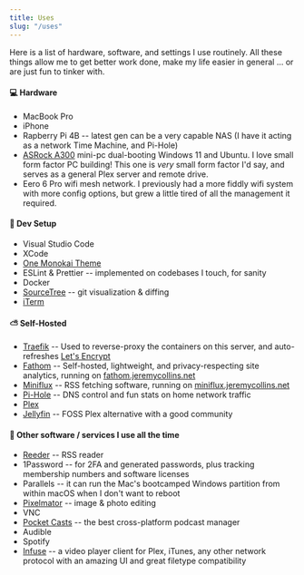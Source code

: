 ```yaml
---
title: Uses
slug: "/uses"
---
```


Here is a list of hardware, software, and settings I use routinely. All these things allow me to get better work done, make my life easier in general ... or are just fun to tinker with.

#### 💻 Hardware
* MacBook Pro
* iPhone
* Rapberry Pi 4B -- latest gen can be a very capable NAS (I have it acting as a network Time Machine, and Pi-Hole)
* [ASRock A300](https://www.asrock.com/nettop/AMD/DeskMini%20A300%20Series/) mini-pc dual-booting Windows 11 and Ubuntu. I love small form factor PC building! This one is *very* small form factor I'd say, and serves as a general Plex server and remote drive.
* Eero 6 Pro wifi mesh network. I previously had a more fiddly wifi system with more config options, but grew a little tired of all the management it required.

#### 🧩 Dev Setup 
* Visual Studio Code
* XCode
* [One Monokai Theme](https://marketplace.visualstudio.com/items?itemName=azemoh.one-monokai)
* ESLint & Prettier -- implemented on codebases I touch, for sanity
* Docker
* [SourceTree](https://www.sourcetreeapp.com/) -- git visualization & diffing
* [iTerm](https://www.iterm2.com/)

#### ⛅️ Self-Hosted
* [Traefik](https://containo.us/traefik/) -- Used to reverse-proxy the containers on this server, and auto-refreshes [Let's Encrypt](https://letsencrypt.org)
* [Fathom](https://usefathom.com) -- Self-hosted, lightweight, and privacy-respecting site analytics, running on [fathom.jeremycollins.net](https://fathom.jeremycollins.net)
* [Miniflux](https://miniflux.app/) -- RSS fetching software, running on [miniflux.jeremycollins.net](https://miniflux.jeremycollins.net)
* [Pi-Hole](https://pi-hole.net/) -- DNS control and fun stats on home network traffic
* [Plex](https://www.plex.tv/)
* [Jellyfin](https://jellyfin.org/) -- FOSS Plex alternative with a good community

#### 🎒 Other software / services I use all the time
* [Reeder](https://reederapp.com/) -- RSS reader
* 1Password -- for 2FA and generated passwords, plus tracking membership numbers and software licenses
* Parallels -- it can run the Mac's bootcamped Windows partition from within macOS when I don't want to reboot
* [Pixelmator](https://www.pixelmator.com/) -- image & photo editing
* VNC
* [Pocket Casts](https://www.pocketcasts.com/) -- the best cross-platform podcast manager
* Audible
* Spotify
* [Infuse](https://firecore.com/infuse) -- a video player client for Plex, iTunes, any other network protocol with an amazing UI and great filetype compatibility